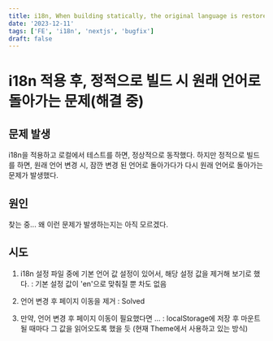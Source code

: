 ```yaml
---
title: i18n, When building statically, the original language is restored.(In progress)
date: '2023-12-11'
tags: ['FE', 'i18n', 'nextjs', 'bugfix']
draft: false
---
```


# i18n 적용 후, 정적으로 빌드 시 원래 언어로 돌아가는 문제(해결 중)

## 문제 발생
i18n을 적용하고 로컬에서 테스트를 하면, 정상적으로 동작했다.
하지만 정적으로 빌드를 하면, 원래 언어 변경 시, 잠깐 변경 된 언어로 돌아가다가 다시 원래 언어로 돌아가는 문제가 발생했다.

## 원인
찾는 중...
왜 이런 문제가 발생하는지는 아직 모르겠다.

## 시도
1. i18n 설정 파일 중에 기본 언어 값 설정이 있어서, 해당 설정 값을 제거해 보기로 했다.
: 기본 설정 값이 'en'으로 맞춰질 뿐 차도 없음

2. 언어 변경 후 페이지 이동을 제거
: Solved

3.  만약, 언어 변경 후 페이지 이동이 필요했다면 ...
: localStorage에 저장 후 마운트 될 때마다 그 값을 읽어오도록 했을 듯 (현재 Theme에서 사용하고 있는 방식)